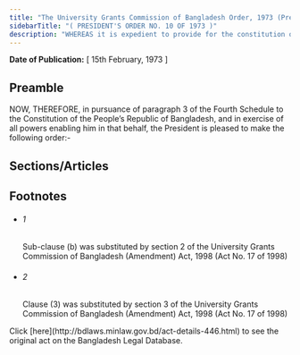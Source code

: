 ```yaml
---
title: "The University Grants Commission of Bangladesh Order, 1973 (President's Order)"
sidebarTitle: "( PRESIDENT'S ORDER NO. 10 OF 1973 )"
description: "WHEREAS it is expedient to provide for the constitution of a University Grants Commission and for matters connected therewith;"
---
```


**Date of Publication:** [ 15th February, 1973 ]

## Preamble

NOW, THEREFORE, in pursuance of paragraph 3 of the Fourth Schedule to the Constitution of the People’s Republic of Bangladesh, and in exercise of all powers enabling him in that behalf, the President is pleased to make the following order:-

## Sections/Articles

## Footnotes

- ###### 1

  Sub-clause (b) was substituted by section 2 of the University Grants Commission of Bangladesh (Amendment) Act, 1998 (Act No. 17 of 1998)

- ###### 2

  Clause (3) was substituted by section 3 of the University Grants Commission of Bangladesh (Amendment) Act, 1998 (Act No. 17 of 1998)

<Note>
  Click [here](http://bdlaws.minlaw.gov.bd/act-details-446.html) to see the original act on the Bangladesh Legal Database.
</Note>

